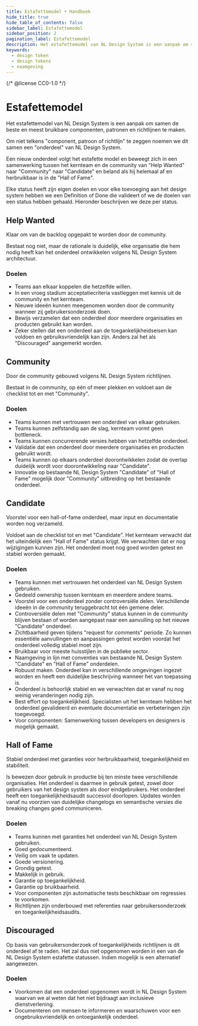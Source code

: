 ```yaml
---
title: Estafettemodel • Handboek
hide_title: true
hide_table_of_contents: false
sidebar_label: Estafettemodel
sidebar_position: 2
pagination_label: Estafettemodel
description: Het estafettemodel van NL Design System is een aanpak om samen de beste en meest bruikbare componenten, richtlijnen en patronen te maken.
keywords:
  - design token
  - design tokens
  - naamgeving
---
```


{/* @license CC0-1.0 */}


# Estafettemodel

Het estafettemodel van NL Design System is een aanpak om samen de beste en meest bruikbare componenten, patronen en richtlijnen te maken.

Om niet telkens "component, patroon of richtlijn" te zeggen noemen we dit samen een "onderdeel" van NL Design System.

Een nieuw onderdeel volgt het estafette model en beweegt zich in een samenwerking tussen het kernteam en de community van "Help Wanted" naar "Community" naar "Candidate" en beland als hij helemaal af en herbruikbaar is in de "Hall of Fame".

<StatusVisual />

Elke status heeft zijn eigen doelen en voor elke toevoeging aan het design system hebben we een Definition of Done die valideert of we de doelen van een status hebben gehaald. Hieronder beschrijven we deze per status.

## Help Wanted

Klaar om van de backlog opgepakt te worden door de community.

Bestaat nog niet, maar de rationale is duidelijk, elke organisatie die hem nodig heeft kan het onderdeel ontwikkelen volgens NL Design System architectuur.

### Doelen

- Teams aan elkaar koppelen die hetzelfde willen.
- In een vroeg stadium acceptatiecriteria vastleggen met kennis uit de community en het kernteam.
- Nieuwe ideeën kunnen meegenomen worden door de community wanneer zij gebruikersonderzoek doen.
- Bewijs verzamelen dat een onderdeel door meerdere organisaties en producten gebruikt kan worden.
- Zeker stellen dat een onderdeel aan de toegankelijkheidseisen kan voldoen en gebruiksvriendelijk kan zijn. Anders zal het als "Discouraged" aangemerkt worden.

## Community

Door de community gebouwd volgens NL Design System richtlijnen.

Bestaat in de community, op één of meer plekken en voldoet aan de checklist tot en met "Community".

### Doelen

- Teams kunnen met vertrouwen een onderdeel van elkaar gebruiken.
- Teams kunnen zelfstandig aan de slag, kernteam vormt geen bottleneck.
- Teams kunnen concurrerende versies hebben van hetzelfde onderdeel.
- Validatie dat een onderdeel door meerdere organisaties en producten gebruikt wordt.
- Teams kunnen op elkaars onderdeel doorontwikkelen zodat de overlap duidelijk wordt voor doorontwikkeling naar "Candidate".
- Innovatie op bestaande NL Design System "Candidate" of "Hall of Fame" mogelijk door "Community" uitbreiding op het bestaande onderdeel.

## Candidate

Voorstel voor een hall-of-fame onderdeel, maar input en documentatie worden nog verzameld.

Voldoet aan de checklist tot en met "Candidate". Het kernteam verwacht dat het uiteindelijk een "Hall of Fame" status krijgt. We verwachten dat er nog wijzigingen kunnen zijn. Het onderdeel moet nog goed worden getest en stabiel worden gemaakt.

### Doelen

- Teams kunnen met vertrouwen het onderdeel van NL Design System gebruiken.
- Gedeeld ownership tussen kernteam en meerdere andere teams.
- Voorstel voor een onderdeel zonder controversiële delen. Verschillende ideeën in de community teruggebracht tot één gemene deler.
- Controversiële delen met "Community" status kunnen in de community blijven bestaan of worden aangepast naar een aanvulling op het nieuwe "Candidate" onderdeel.
- Zichtbaarheid geven tijdens "request for comments" periode. Zo kunnen essentiële aanvullingen en aanpassingen getest worden voordat het onderdeel volledig stabiel moet zijn.
- Bruikbaar voor meeste huisstijlen in de publieke sector.
- Naamgeving in lijn met conventies van bestaande NL Design System "Candidate" en "Hall of Fame" onderdelen.
- Robuust maken. Onderdeel kan in verschillende omgevingen ingezet worden en heeft een duidelijke beschrijving wanneer het van toepassing is.
- Onderdeel is behoorlijk stabiel en we verwachten dat er vanaf nu nog weinig veranderingen nodig zijn.
- Best effort op toegankelijkheid. Specialisten uit het kernteam hebben het onderdeel gevalideerd en eventuele documentatie en verbeteringen zijn toegevoegd.
- Voor componenten: Samenwerking tussen developers en designers is mogelijk gemaakt.

## Hall of Fame

Stabiel onderdeel met garanties voor herbruikbaarheid, toegankelijkheid en stabiliteit.

Is bewezen door gebruik in productie bij ten minste twee verschillende organisaties. Het onderdeel is daarmee in gebruik getest, zowel door gebruikers van het design system als door eindgebruikers. Het onderdeel heeft een toegankelijkheidsaudit succesvol doorlopen. Updates worden vanaf nu voorzien van duidelijke changelogs en semantische versies die breaking changes goed communiceren.

### Doelen

- Teams kunnen met garanties het onderdeel van NL Design System gebruiken.
- Goed gedocumenteerd.
- Veilig om vaak te updaten.
- Goede versionering.
- Grondig getest.
- Makkelijk in gebruik.
- Garantie op toegankelijkheid.
- Garantie op bruikbaarheid.
- Voor componenten zijn automatische tests beschikbaar om regressies te voorkomen.
- Richtlijnen zijn onderbouwd met referenties naar gebruikersonderzoek en toegankelijkheidsaudits.

## Discouraged

Op basis van gebruikersonderzoek of toegankelijkheids richtlijnen is dit onderdeel af te raden. Het zal dus niet opgenomen worden in een van de NL Design System estafette statussen. Indien mogelijk is een alternatief aangewezen.

### Doelen

- Voorkomen dat een onderdeel opgenomen wordt in NL Design System waarvan we al weten dat het niet bijdraagt aan inclusieve dienstverlening.
- Documenteren om mensen te informeren en waarschuwen voor een ongebruiksvriendelijk en ontoegankelijk onderdeel.
